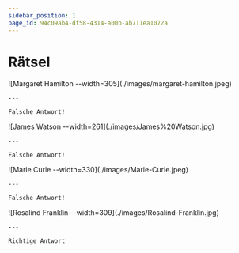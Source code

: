 ```yaml
---
sidebar_position: 1
page_id: 94c09ab4-df58-4314-a00b-ab711ea1072a
---
```



# Rätsel

<AdventureOptions>
  <AdventureOption label="A" nextGuessIn={5}>
    ![Margaret Hamilton --width=305](./images/margaret-hamilton.jpeg)

    ---

    Falsche Antwort!
  </AdventureOption>

  <AdventureOption label="B" nextGuessIn={5}>
    ![James Watson --width=261](./images/James%20Watson.jpg)

    ---

    Falsche Antwort!
  </AdventureOption>

  <AdventureOption label="C" nextGuessIn={5}>
    ![Marie Curie --width=330](./images/Marie-Curie.jpeg)

    ---

    Falsche Antwort!
  </AdventureOption>

  <AdventureOption label="C" nextGuessIn={5}>
    ![Rosalind Franklin --width=309](./images/Rosalind-Franklin.jpg)

    ---

    Richtige Antwort
  </AdventureOption>
</AdventureOptions>